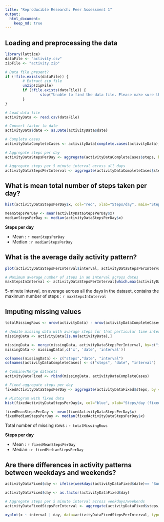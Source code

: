 ```yaml
---
title: "Reproducible Research: Peer Assessment 1"
output: 
  html_document:
    keep_md: true
---
```



## Loading and preprocessing the data
```r
library(lattice)
dataFile <- "activity.csv"
zipFile <- "activity.zip"

# Data file present?
if (!file.exists(dataFile)) {
        # Extract zip file
        unzip(zipFile)
        if (!file.exists(dataFile)) {
                stop("Unable to find the data file. Please make sure that activity.zip or activity.csv file is present in the current working directory.")
        }
}

# Load data file
activityData <- read.csv(dataFile)

# Convert factor to date
activityData$date <- as.Date(activityData$date)

# Complete cases
activityDataCompleteCases <- activityData[complete.cases(activityData), ]

# Aggregate steps per day
activityDataStepsPerDay <- aggregate(activityDataCompleteCases$steps, by = list(Date=activityDataCompleteCases$date), FUN="sum")

# Aggregate steps per 5 minute interval across all days
activityDataStepsPerInterval <- aggregate(activityDataCompleteCases$steps, by = list(interval=activityDataCompleteCases$interval), FUN="mean")

```

## What is mean total number of steps taken per day?

```r
hist(activityDataStepsPerDay$x, col="red", xlab="Steps/day", main="Steps per day range vs Frequency")

meanStepsPerDay <- mean(activityDataStepsPerDay$x)
medianStepsPerDay <- median(activityDataStepsPerDay$x)
```

**Steps per day**  

- Mean : `r meanStepsPerDay` 
- Median : `r medianStepsPerDay`

## What is the average daily activity pattern?

```r

plot(activityDataStepsPerInterval$interval, activityDataStepsPerInterval$x, type="l", xlab="5-min time interval", ylab="avg. number of steps", main="average daily activity")

# Maximum average number of steps in an interval across dates
maxStepsInInterval <- activityDataStepsPerInterval[which.max(activityDataStepsPerInterval$x),]$interval

```
5-minute interval, on average across all the days in the dataset, contains the maximum number of steps : `r maxStepsInInterval`

## Imputing missing values

```r
totalMissingRows <- nrow(activityData) - nrow(activityDataCompleteCases)

# Update missing data with avarage steps for that particular time interval
missingData <- activityData[is.na(activityData),]

missingData <- merge(missingData, activityDataStepsPerInterval, by=c("interval"))
missingData <- missingData[,c('x', 'date', 'interval')]

colnames(missingData) <- c("steps","date", "interval")
colnames(activityDataCompleteCases) <- c("steps", "date", "interval")

# Combine/Merge datasets
activityDataFixed <- rbind(missingData, activityDataCompleteCases)

# Fixed aggregate steps per day
fixedActivityDataStepsPerDay <- aggregate(activityDataFixed$steps, by = list(Date=activityDataFixed$date), FUN="sum")

# Histogram with fixed data
hist(fixedActivityDataStepsPerDay$x, col="blue", xlab="Steps/day (fixed data)", main="Steps per day range vs Frequency")

fixedMeanStepsPerDay <- mean(fixedActivityDataStepsPerDay$x)
fixedMedianStepsPerDay <- median(fixedActivityDataStepsPerDay$x)
```
Total number of missing rows : `r totalMissingRows`

**Steps per day**  

- Mean : `r fixedMeanStepsPerDay` 
- Median : `r fixedMedianStepsPerDay`

## Are there differences in activity patterns between weekdays and weekends?

```r
activityDataFixed$day <- ifelse(weekdays(activityDataFixed$date)== "Sunday" | weekdays(activityDataFixed$date)== "Saturday","Weekend","Weekday")

activityDataFixed$day <- as.factor(activityDataFixed$day)

# Aggregate steps per 5 minute interval across weekdays/weekends
activityDataFixedStepsPerInterval <- aggregate(activityDataFixed$steps, by = list(day=activityDataFixed$day,interval=activityDataFixed$interval), FUN="mean")

xyplot(x ~ interval | day, data=activityDataFixedStepsPerInterval, type="l", layout=c(1,2), ylab="Number of steps", xlab="Interval")

```